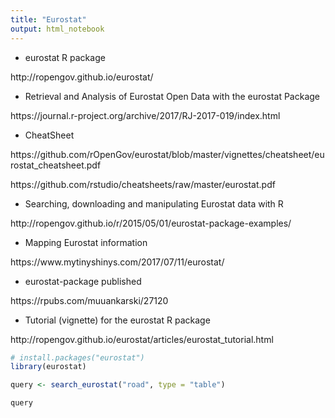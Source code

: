 ```yaml
---
title: "Eurostat"
output: html_notebook
---
```


- eurostat R package

http://ropengov.github.io/eurostat/


- Retrieval and Analysis of Eurostat Open Data with the eurostat Package

https://journal.r-project.org/archive/2017/RJ-2017-019/index.html

- CheatSheet

https://github.com/rOpenGov/eurostat/blob/master/vignettes/cheatsheet/eurostat_cheatsheet.pdf

https://github.com/rstudio/cheatsheets/raw/master/eurostat.pdf

- Searching, downloading and manipulating Eurostat data with R

http://ropengov.github.io/r/2015/05/01/eurostat-package-examples/

- Mapping Eurostat information

https://www.mytinyshinys.com/2017/07/11/eurostat/

- eurostat-package published

https://rpubs.com/muuankarski/27120

- Tutorial (vignette) for the eurostat R package

http://ropengov.github.io/eurostat/articles/eurostat_tutorial.html





```r
# install.packages("eurostat")
library(eurostat)
```


```r
query <- search_eurostat("road", type = "table")

query
```



